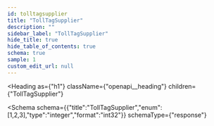 ```yaml
---
id: tolltagsupplier
title: "TollTagSupplier"
description: ""
sidebar_label: "TollTagSupplier"
hide_title: true
hide_table_of_contents: true
schema: true
sample: 1
custom_edit_url: null
---
```



<Heading
  as={"h1"}
  className={"openapi__heading"}
  children={"TollTagSupplier"}
>
</Heading>





<Schema
  schema={{"title":"TollTagSupplier","enum":[1,2,3],"type":"integer","format":"int32"}}
  schemaType={"response"}
>
  
</Schema>
            